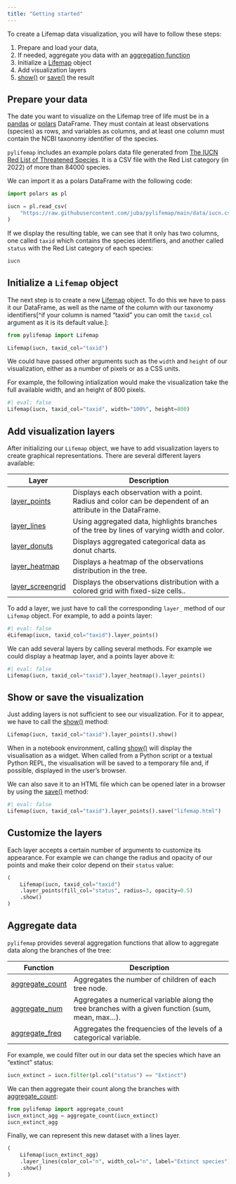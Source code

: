 ```yaml
---
title: "Getting started"
---
```



To create a Lifemap data visualization, you will have to follow these steps:

1. Prepare and load your data, 
2. If needed, aggregate you data with an [aggregation function](reference/index.html#aggregation-functions)
3. Initialize a [Lifemap](`~pylifemap.Lifemap`) object
4. Add visualization layers
5. [show()](`~pylifemap.Lifemap.show`) or [save()](`~pylifemap.Lifemap.save`) the result


## Prepare your data

The date you want to visualize on the Lifemap tree of life must be in a [pandas](https://pandas.pydata.org) or [polars](https://pola.rs) DataFrame. They must contain at least observations (species) as rows, and variables as columns, and at least one column must contain the NCBI taxonomy identifier of the species.

`pylifemap` includes an example polars data file generated from [The IUCN Red List of Threatened Species](https://www.gbif.org/dataset/19491596-35ae-4a91-9a98-85cf505f1bd3). It is a CSV file with the Red List category (in 2022) of more than 84000 species.

We can import it as a polars DataFrame with the following code:

```python
import polars as pl

iucn = pl.read_csv(
    "https://raw.githubusercontent.com/juba/pylifemap/main/data/iucn.csv"
)
```

If we display the resulting table, we can see that it only has two columns, one called `taxid` which contains the species identifiers, and another called `status` with the Red List category of each species:

```python
iucn
```


## Initialize a `Lifemap` object

The next step is to create a new [Lifemap](`~pylifemap.Lifemap`) object. To do this we have to pass it our DataFrame, as well as the name of the column with our taxonomy identifiers[^if your column is named "taxid" you can omit the `taxid_col` argument as it is its default value.]:

```python
from pylifemap import Lifemap

Lifemap(iucn, taxid_col="taxid")
```

We could have passed other arguments such as the `width` and `height` of our visualization, either as a number of pixels or as a CSS units.

For example, the following intialization would make the visualization take the full available width, and an height of 800 pixels.

```python
#| eval: false
Lifemap(iucn, taxid_col="taxid", width="100%", height=800)
```


## Add visualization layers

After initializing our `Lifemap` object, we have to add visualization layers to create graphical representations. There are several different layers available:

<table class="table">
<thead>
<tr><th>Layer</th><th>Description</th></tr>
</thead>
<tbody>
<tr><td>[layer_points](layers/layer_points.qmd)</td><td>Displays each observation with a point. Radius and color can be dependent of an  attribute in the DataFrame.</td></tr>
<tr><td>[layer_lines](layers/layer_lines.qmd)</td><td>Using aggregated data, highlights branches of the tree by lines of varying width and color.</td></tr>
<tr><td>[layer_donuts](layers/layer_donuts.qmd)</td><td>Displays aggregated categorical data as donut charts.</td></tr>
<tr><td>[layer_heatmap](layers/layer_heatmap.qmd)</td><td>Displays a heatmap of the observations distribution in the tree.</td></tr>
<tr><td>[layer_screengrid](layers/layer_screengrid.qmd)</td><td>Displays the observations distribution with a colored grid with fixed-size cells..</td></tr>
</tbody>
</table>

To add a layer, we just have to call the corresponding `layer_` method of our `Lifemap` object. For example, to add a points layer:

```python
#| eval: false
éLifemap(iucn, taxid_col="taxid").layer_points()
```

We can add several layers by calling several methods. For example we could display a heatmap layer, and a points layer above it:

```python
#| eval: false
Lifemap(iucn, taxid_col="taxid").layer_heatmap().layer_points()
```

## Show or save the visualization

Just adding layers is not sufficient to see our visualization. For it to appear, we have to call the [show()](`~pylifemap.Lifemap.show`) method:

```python
Lifemap(iucn, taxid_col="taxid").layer_points().show()
```

::: {.callout-note}
When in a notebook environment, calling [show()](`~pylifemap.Lifemap.show`) will display the visualisation as a widget. When called from a Python script or a textual Python REPL, the visualisation will be saved to a temporary file and, if possible, displayed in the user's browser.
:::

We can also save it to an HTML file which can be opened later in a browser by using the [save()](`~pylifemap.Lifemap.save`) method:

```python
#| eval: false
Lifemap(iucn, taxid_col="taxid").layer_points().save("lifemap.html")
```


## Customize the layers

Each layer accepts a certain number of arguments to customize its appearance. For example we can change the radius and opacity of our points and make their color depend on their `status` value:

```python
(
    Lifemap(iucn, taxid_col="taxid")
    .layer_points(fill_col="status", radius=3, opacity=0.5)
    .show()
)
```



## Aggregate data

`pylifemap` provides several aggregation functions that allow to aggregate data along the branches of the tree:

<table class="table">
<thead>
<tr><th>Function</th><th>Description</th></tr>
</thead>
<tbody>
<tr><td>[aggregate_count](`~pylifemap.aggregations.aggregate_count`)</td><td>Aggregates the number of children of each tree node.</td></tr>
<tr><td>[aggregate_num](`~pylifemap.aggregations.aggregate_num`)</td><td>Aggregates a numerical variable along the tree branches with a given function (sum, mean, max...).</td></tr>
<tr><td>[aggregate_freq](`~pylifemap.aggregations.aggregate_freq`)</td><td>Aggregates the frequencies of the levels of a categorical variable.</td></tr>
</tbody>
</table>

For example, we could filter out in our data set the species which have an "extinct" status:

```python
iucn_extinct = iucn.filter(pl.col("status") == "Extinct")
```

We can then aggregate their count along the branches with [aggregate_count](`~pylifemap.aggregations.aggregate_count`):

```python
from pylifemap import aggregate_count
iucn_extinct_agg = aggregate_count(iucn_extinct)
iucn_extinct_agg
```

Finally, we can represent this new dataset with a lines layer.

```python
(
    Lifemap(iucn_extinct_agg)
    .layer_lines(color_col="n", width_col="n", label="Extinct species")
    .show()
)
```



